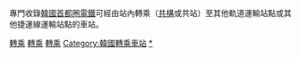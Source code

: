 專門收錄[[韓國首都圈電鐵|韓國首都圈電鐵]]可經由站內轉乘（[[共構|共構]]或共站）至其他軌道運輸站點或其他捷運線運輸站點的車站。

[[Category:首爾地鐵車站|轉乘]]
[[Category:首爾地下鐵車站|轉乘]]
[[Category:韓國首都圈電鐵|轉乘]]
[[Category:韓國轉乘車站|Category:韓國轉乘車站]]
[[Category:城市轨道交通换乘车站|*]]
